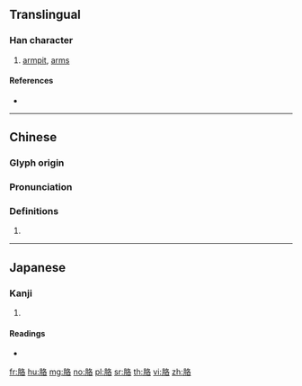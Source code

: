 {{character info/new}}
{{also|肐}}
==Translingual==

===Han character===
{{Han char|rn=130|rad=肉|as=06|sn=10|four=77264|canj=BHER}}

# [[armpit]], [[arms]]

====References====
* {{Han ref|kx=0980.250|dkj=29434|dj=1432.250|hdz=32070.040|uh=80F3|ud=33011|bh=AFDE|bd=45022}}

----

==Chinese==
{{zh-forms}}

===Glyph origin===
{{Han etym}}

===Pronunciation===
{{zh-pron
|m=gē
|c=gaak3,lok3,gok3
|h=pfs=
|md=
|mn=koh
|w=
|mc=y
|oc=y
|cat=
}}

===Definitions===
{{zh-hanzi}}

# {{rfdef|lang=zh}}

----

==Japanese==

===Kanji===
{{ja-kanji|grade=|rs=肉06}}

# {{defn|lang=ja|sort=肉06}}

====Readings====
* {{ja-readings|on=[[かく]] (kaku), [[ぎゃく]] (gyaku)|kun=[[わき]] (waki)|nanori=}}

[[fr:胳]]
[[hu:胳]]
[[mg:胳]]
[[no:胳]]
[[pl:胳]]
[[sr:胳]]
[[th:胳]]
[[vi:胳]]
[[zh:胳]]
